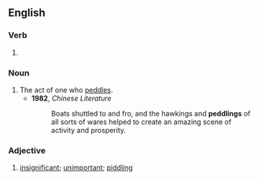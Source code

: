 ==English==

===Verb===
{{head|en|verb form}}

# {{present participle of|en|peddle|nocat=1}}

===Noun===
{{en-noun}}

# The act of one who [[peddle]]s.
#* '''1982''', ''Chinese Literature''
#*: Boats shuttled to and fro, and the hawkings and '''peddlings''' of all sorts of wares helped to create an amazing scene of activity and prosperity.

===Adjective===
{{en-adj|-}}

# [[insignificant]]; [[unimportant]]; [[piddling]]